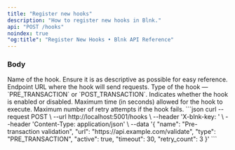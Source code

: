 ```yaml
---
title: "Register new hooks"
description: "How to register new hooks in Blnk."
api: "POST /hooks"
noindex: true
"og:title": "Register New Hooks • Blnk API Reference"
---
```




<Key />

### Body
<ParamField body="name" type="string" required>
  Name of the hook. Ensure it is as descriptive as possible for easy reference.
</ParamField>
<ParamField body="url" type="string" required>
  Endpoint URL where the hook will send requests.
</ParamField>
<ParamField body="type" type="string" required>
  Type of the hook — `PRE_TRANSACTION` or `POST_TRANSACTION`.
</ParamField>
<ParamField body="active" type="boolean" required>
  Indicates whether the hook is enabled or disabled.
</ParamField>
<ParamField body="timeout" type="number" required>
  Maximum time (in seconds) allowed for the hook to execute.
</ParamField>
<ParamField body="retry_count" type="number" required>
  Maximum number of retry attempts if the hook fails.
</ParamField>

<RequestExample>
```json
curl --request POST \
  --url http://localhost:5001/hooks \
  --header 'X-blnk-key: <api-key>' \
  --header 'Content-Type: application/json' \
  --data '{
    "name": "Pre-transaction validation",
    "url": "https://api.example.com/validate",
    "type": "PRE_TRANSACTION",
    "active": true,
    "timeout": 30,
    "retry_count": 3
  }'
```
</RequestExample>

<NeedHelp />